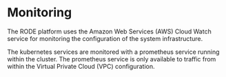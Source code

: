 # Monitoring
The RODE platform uses the Amazon Web Services (AWS) Cloud Watch service for monitoring the configuration of the system infrastructure.

The kubernetes services are monitored with a prometheus service running within the cluster. The prometheus service is only available to traffic from within the Virtual Private Cloud (VPC) configuration.